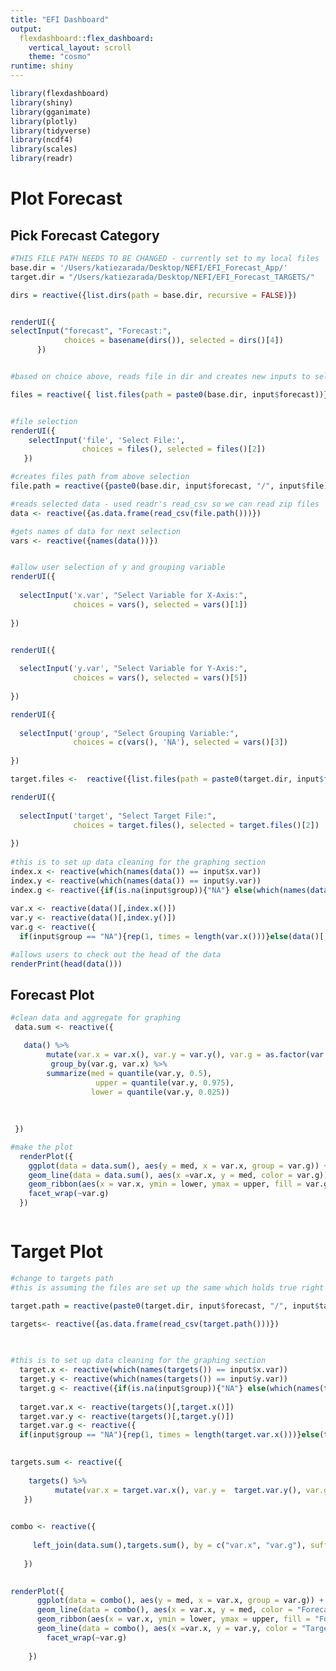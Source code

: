 ```yaml
---
title: "EFI Dashboard"
output: 
  flexdashboard::flex_dashboard:
    vertical_layout: scroll
    theme: "cosmo"
runtime: shiny
---
```

```r
library(flexdashboard)
library(shiny)
library(gganimate)
library(plotly)
library(tidyverse)
library(ncdf4)
library(scales)
library(readr)

```

Plot Forecast
=======================================================================

Pick Forecast Category {.sidebar}
-----------------------------------------------------------------------

```r
#THIS FILE PATH NEEDS TO BE CHANGED - currently set to my local files
base.dir = '/Users/katiezarada/Desktop/NEFI/EFI_Forecast_App/'
target.dir = "/Users/katiezarada/Desktop/NEFI/EFI_Forecast_TARGETS/"

dirs = reactive({list.dirs(path = base.dir, recursive = FALSE)})


renderUI({
selectInput("forecast", "Forecast:", 
            choices = basename(dirs()), selected = dirs()[4])
      })


#based on choice above, reads file in dir and creates new inputs to select from 

files = reactive({ list.files(path = paste0(base.dir, input$forecast))})


#file selection 
renderUI({
    selectInput('file', 'Select File:',
                choices = files(), selected = files()[2])
   })

#creates files path from above selection
file.path = reactive({paste0(base.dir, input$forecast, "/", input$file)})

#reads selected data - used readr's read_csv so we can read zip files
data <- reactive({as.data.frame(read_csv(file.path()))})

#gets names of data for next selection
vars <- reactive({names(data())})


#allow user selection of y and grouping variable
renderUI({
  
  selectInput('x.var', "Select Variable for X-Axis:", 
              choices = vars(), selected = vars()[1])
  
})


renderUI({
  
  selectInput('y.var', "Select Variable for Y-Axis:", 
              choices = vars(), selected = vars()[5])
  
})

renderUI({
  
  selectInput('group', "Select Grouping Variable:", 
              choices = c(vars(), 'NA'), selected = vars()[3])
  
})

target.files <-  reactive({list.files(path = paste0(target.dir, input$forecast))})

renderUI({
  
  selectInput('target', "Select Target File:", 
              choices = target.files(), selected = target.files()[2])
  
})
  
#this is to set up data cleaning for the graphing section
index.x <- reactive(which(names(data()) == input$x.var))
index.y <- reactive(which(names(data()) == input$y.var))
index.g <- reactive({if(is.na(input$group)){"NA"} else(which(names(data()) == input$group))})
  
var.x <- reactive(data()[,index.x()])
var.y <- reactive(data()[,index.y()])
var.g <- reactive({
  if(input$group == "NA"){rep(1, times = length(var.x()))}else(data()[,index.g()])})

#allows users to check out the head of the data 
renderPrint(head(data()))

```


Forecast Plot 
-------------------------------------

```r
#clean data and aggregate for graphing 
 data.sum <- reactive({

   data() %>%
        mutate(var.x = var.x(), var.y = var.y(), var.g = as.factor(var.g())) %>% 
         group_by(var.g, var.x) %>%
        summarize(med = quantile(var.y, 0.5),
                   upper = quantile(var.y, 0.975),
                  lower = quantile(var.y, 0.025))
 
 
 
 })

#make the plot 
  renderPlot({
    ggplot(data = data.sum(), aes(y = med, x = var.x, group = var.g)) + 
    geom_line(data = data.sum(), aes(x =var.x, y = med, color = var.g)) + 
    geom_ribbon(aes(x = var.x, ymin = lower, ymax = upper, fill = var.g), alpha = 0.4) +
    facet_wrap(~var.g) 
  })



```

Target Plot
=======================================================================

```r

#change to targets path 
#this is assuming the files are set up the same which holds true right now but might not? 

target.path = reactive(paste0(target.dir, input$forecast, "/", input$target))

targets<- reactive({as.data.frame(read_csv(target.path()))})
 

  
#this is to set up data cleaning for the graphing section 
  target.x <- reactive(which(names(targets()) == input$x.var))
  target.y <- reactive(which(names(targets()) == input$y.var))
  target.g <- reactive({if(is.na(input$group)){"NA"} else(which(names(targets()) == input$group))})
  
  target.var.x <- reactive(targets()[,target.x()])
  target.var.y <- reactive(targets()[,target.y()])
  target.var.g <- reactive({
  if(input$group == "NA"){rep(1, times = length(target.var.x()))}else(targets()[,index.g()])})
 

targets.sum <- reactive({
  
    targets() %>%
          mutate(var.x = target.var.x(), var.y =  target.var.y(), var.g = as.factor(target.var.g()))
   })
  

combo <- reactive({
     
     left_join(data.sum(),targets.sum(), by = c("var.x", "var.g"), suffix = c('_data', '_target'))
     
   })
   

renderPlot({
      ggplot(data = combo(), aes(y = med, x = var.x, group = var.g)) + 
      geom_line(data = combo(), aes(x = var.x, y = med, color = "Forecast")) + 
      geom_ribbon(aes(x = var.x, ymin = lower, ymax = upper, fill = "Forecast"), alpha = 0.4) +
      geom_line(data = combo(), aes(x =var.x, y = var.y, color = "Target")) + 
        facet_wrap(~var.g)
      
    })
  
  


```